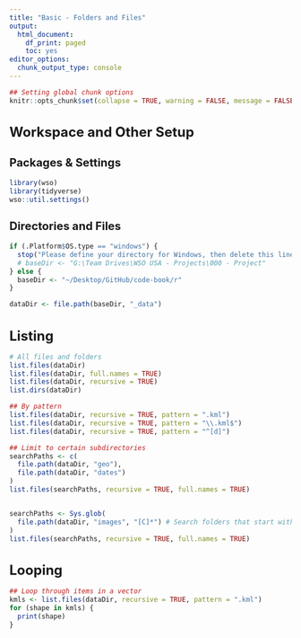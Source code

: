 ```yaml
---
title: "Basic - Folders and Files"
output:
  html_document:
    df_print: paged
    toc: yes
editor_options: 
  chunk_output_type: console
---
```


<style type = "text/css">h1.title { font-size: 32px;} h1 { font-size: 24px;} h2 { font-size: 20px; } h3 { font-size: 16px; }</style>

```r
## Setting global chunk options
knitr::opts_chunk$set(collapse = TRUE, warning = FALSE, message = FALSE)
```

# Workspace and Other Setup {.tabset .tabset-fade}
## Packages & Settings
```r
library(wso)
library(tidyverse)
wso::util.settings()
```

## Directories and Files
```r
if (.Platform$OS.type == "windows") {
  stop("Please define your directory for Windows, then delete this line.")
  # baseDir <- "G:\Team Drives\WSO USA - Projects\000 - Project"
} else {
  baseDir <- "~/Desktop/GitHub/code-book/r"
}

dataDir <- file.path(baseDir, "_data")
```

# Listing
```r
# All files and folders
list.files(dataDir)
list.files(dataDir, full.names = TRUE)
list.files(dataDir, recursive = TRUE)
list.dirs(dataDir)

## By pattern
list.files(dataDir, recursive = TRUE, pattern = ".kml")
list.files(dataDir, recursive = TRUE, pattern = "\\.kml$")
list.files(dataDir, recursive = TRUE, pattern = "^[d]")

## Limit to certain subdirectories
searchPaths <- c(
  file.path(dataDir, "geo"),
  file.path(dataDir, "dates")
)
list.files(searchPaths, recursive = TRUE, full.names = TRUE)


searchPaths <- Sys.glob(
  file.path(dataDir, "images", "[C]*") # Search folders that start with "C"
)
list.files(searchPaths, recursive = TRUE, full.names = TRUE)
```

# Looping
```r
## Loop through items in a vector
kmls <- list.files(dataDir, recursive = TRUE, pattern = ".kml")
for (shape in kmls) {
  print(shape)
}
```






